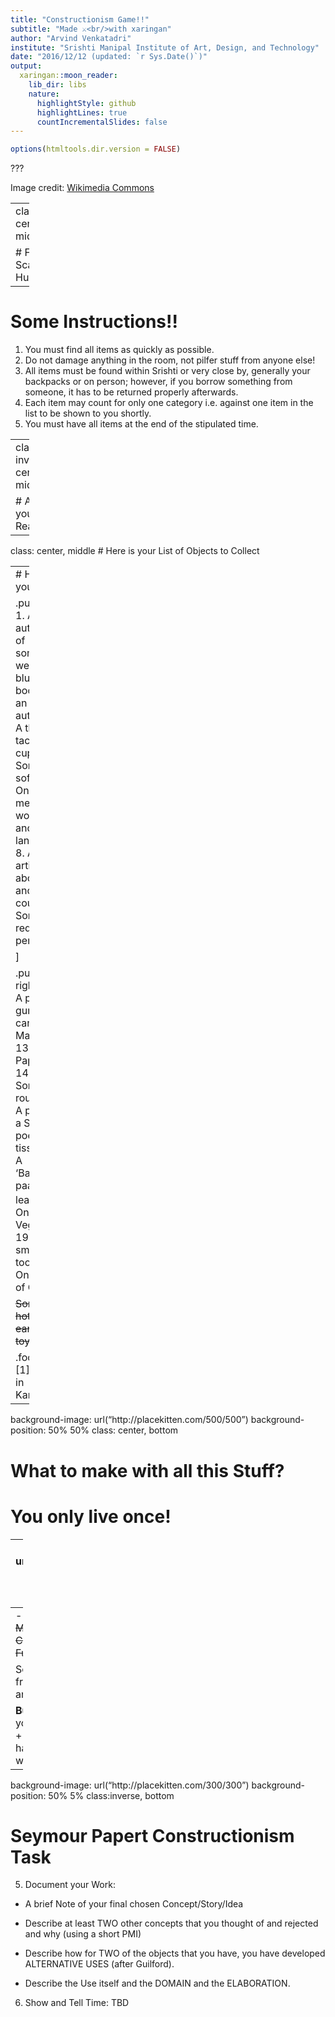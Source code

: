 ```yaml
---
title: "Constructionism Game!!"
subtitle: "Made ⚔<br/>with xaringan"
author: "Arvind Venkatadri"
institute: "Srishti Manipal Institute of Art, Design, and Technology"
date: "2016/12/12 (updated: `r Sys.Date()`)"
output:
  xaringan::moon_reader:
    lib_dir: libs
    nature:
      highlightStyle: github
      highlightLines: true
      countIncrementalSlides: false
---
```


```r
options(htmltools.dir.version = FALSE)
```

???

Image credit: [Wikimedia Commons](https://commons.wikimedia.org/wiki/File:Sharingan_triple.svg)

---
class: center, middle

# First, a Scavenger Hunt

---

# Some Instructions!!
1.	You must find all items as quickly as possible.  
2.	Do not damage anything in the room, not pilfer stuff from anyone else!
3.	All items must be found within Srishti or very close by, generally your backpacks or on person; however, if you borrow something from someone, it has to be returned properly afterwards. 
4.	Each item may count for only one category i.e. against one item in the list to be shown to you shortly.
5.	You must have all items at the end of the stipulated time.



---
class: inverse, center, middle

# Are you Ready?

---

class: center, middle
# Here is your List of Objects to Collect

---
# Here is your List!!

.pull-left[
1.	An autograph of someone wearing blue
2.	A book by an ethnic author 
3.	A thumb tack 
4.	A cup
5.	Something soft
6.	One meme
7.	A word in another language
8.	An article about another country
9.	Something red
10.	A pencil

]

.pull-right[
11.	A piece of gum or candy
12.	Make up
13.	Paperclip
14.	Something round
15.	A poem by a Scottish poet
16.	A tissue
17.	A ‘Basavana paada’ leaf<sup>1</sup>
18.	One Vegetable
19.	One small hand tool
20.	One piece of Cloth

~~Something hot~~  
~~An earring~~  
~~A toy~~
]


.footnote[
[1] Think in Kannada!!
]

---

background-image: url("http://placekitten.com/500/500")
background-position: 50% 50%
class: center, bottom

# What to make with all this Stuff?
# You only live once!

---
background-image: url("http://placekitten.com/150/150")
background-position: 100% 5%
# Seymour Papert Constructionism Task

1.	Think of yourself back in school
2.	Think of all the subjects that you studied:
  - English, Hindi, Sanskrit, Kannada, 
  - Mathematics, Physics, Chemistry, Biology, 
  - Geography, History, Civics, Psychology, 
  - Gardening, Carpentry, Pottery, Poetry…
  - 
  - Also: ~~Gauss’ Divergence Theorem, Maxwell’s Equations in Cylindrical Coordinates, Brillouin Zones, Bessel Functions~~ (oh, never mind)

3.	Select one **favourite Story or Concept** from your **favourite Subject**.
  - Want any examples?
  
4.	**Build a Model** to represent it using all your material from the Scavenger Hunt + the Boxes, Paper, String that you may have brought.
  - If you need to use the workshop below, tell me first.
  
---

background-image: url("http://placekitten.com/300/300")
background-position: 50% 5%
class:inverse, bottom

# Seymour Papert Constructionism Task

5.	Document your Work:
  - A brief Note of your final chosen Concept/Story/Idea
  
  - Describe at least TWO other concepts that you
  thought of and rejected and why (using a short PMI)
  - Describe how for TWO of the objects that you have, you have developed ALTERNATIVE USES (after Guilford).
  
  - Describe the Use itself and the DOMAIN and the ELABORATION.

6.	Show and Tell Time: TBD

